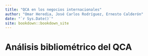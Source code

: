 ```yaml
--- 
title: "QCA en los negocios internacionales"
author: "Omar Heredia, José Carlos Rodríguez, Ernesto Calderón"
date: "`r Sys.Date()`"
site: bookdown::bookdown_site
---
```


# Análisis bibliométrico del QCA

